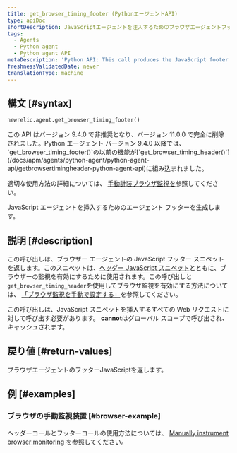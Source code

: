 ```yaml
---
title: get_browser_timing_footer (PythonエージェントAPI)
type: apiDoc
shortDescription: JavaScriptエージェントを注入するためのブラウザエージェントフッターを生成します。
tags:
  - Agents
  - Python agent
  - Python agent API
metaDescription: 'Python API: This call produces the JavaScript footer snippet used for setting up browser monitoring.'
freshnessValidatedDate: never
translationType: machine
---
```


## 構文 [#syntax]

```py
newrelic.agent.get_browser_timing_footer()
```

<Callout variant="caution">
  この API はバージョン 9.4.0 で非推奨となり、バージョン 11.0.0 で完全に削除されました。Python エージェント バージョン 9.4.0 以降では、 `get_browser_timing_footer()`の以前の機能が[`get_browser_timing_header()`](/docs/apm/agents/python-agent/python-agent-api/getbrowsertimingheader-python-agent-api)に組み込まれました。

  適切な使用方法の詳細については、 [手動計装ブラウザ監視を](/docs/agents/python-agent/supported-features/browser-monitoring-python-agent#manual_instrumentation)参照してください。
</Callout>

JavaScript エージェントを挿入するための<InlinePopover type="browser" />エージェント フッターを生成します。

## 説明 [#description]

この呼び出しは、ブラウザー エージェントの JavaScript フッター スニペットを返します。このスニペットは、[ヘッダー JavaScript スニペット](/docs/agents/python-agent/python-agent-api/get_browser_timing_header)とともに、ブラウザーの監視を有効にするために使用されます。この呼び出しと`get_browser_timing_header`を使用してブラウザ監視を有効にする方法については、 [「ブラウザ監視を手動で設定する」](/docs/agents/python-agent/supported-features/page-load-timing-python#manual_instrumentation)を参照してください。

この呼び出しは、JavaScript スニペットを挿入するすべての Web リクエストに対して呼び出す必要があります。 <DNT>**cannot**</DNT>はグローバル スコープで呼び出され、キャッシュされます。

## 戻り値 [#return-values]

ブラウザエージェントのフッターJavaScriptを返します。

## 例 [#examples]

### ブラウザの手動監視装置 [#browser-example]

ヘッダーコールとフッターコールの使用方法については、 [Manually instrument browser monitoring](/docs/agents/python-agent/supported-features/page-load-timing-python#manual_instrumentation) を参照してください。